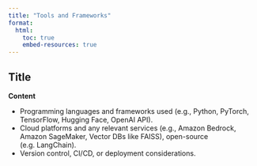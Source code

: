 ```yaml
---
title: "Tools and Frameworks"
format:
  html:
    toc: true
    embed-resources: true
---
```


## Title
**Content**

- Programming languages and frameworks used (e.g., Python, PyTorch, TensorFlow, Hugging Face, OpenAI API).
- Cloud platforms and any relevant services (e.g., Amazon Bedrock, Amazon SageMaker, Vector DBs like FAISS), open-source (e.g. LangChain).
- Version control, CI/CD, or deployment considerations.
